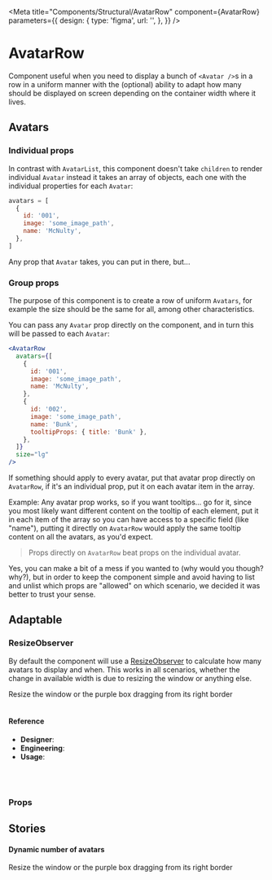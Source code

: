 
<Meta
  title="Components/Structural/AvatarRow"
  component={AvatarRow}
  parameters={{
    design: {
      type: 'figma',
      url: '',
    },
  }}
/>

# AvatarRow

Component useful when you need to display a bunch of `<Avatar />`s in a row in a uniform manner with the (optional) ability to adapt how many should be displayed on screen depending on the container width where it lives.

## Avatars

### Individual props

In contrast with `AvatarList`, this component doesn't take `children` to render individual `Avatar` instead it takes an array of objects, each one with the individual properties for each `Avatar`:

```js
avatars = [
  {
    id: '001',
    image: 'some_image_path',
    name: 'McNulty',
  },
]
```

Any prop that `Avatar` takes, you can put in there, but...

### Group props

The purpose of this component is to create a row of uniform `Avatars`, for example the size should be the same for all, among other characteristics.

You can pass any `Avatar` prop directly on the component, and in turn this will be passed to each `Avatar`:

```jsx
<AvatarRow
  avatars={[
    {
      id: '001',
      image: 'some_image_path',
      name: 'McNulty',
    },
    {
      id: '002',
      image: 'some_image_path',
      name: 'Bunk',
      tooltipProps: { title: 'Bunk' },
    },
  ]}
  size="lg"
/>
```

If something should apply to every avatar, put that avatar prop directly on `AvatarRow`, if it's an individual prop, put it on each avatar item in the array.

Example: Any avatar prop works, so if you want tooltips... go for it, since you most likely want different content on the tooltip of each element, put it in each item of the array so you can have access to a specific field (like "name"), putting it directly on `AvatarRow` would apply the same tooltip content on all the avatars, as you'd expect.

> Props directly on `AvatarRow` beat props on the individual avatar.

Yes, you can make a bit of a mess if you wanted to (why would you though? why?), but in order to keep the component simple and avoid having to list and unlist which props are "allowed" on which scenario, we decided it was better to trust your sense.

## Adaptable

### ResizeObserver

By default the component will use a [ResizeObserver](https://caniuse.com/resizeobserver) to calculate how many avatars to display and when. This works in all scenarios, whether the change in available width is due to resizing the window or anything else.

<Canvas>
  <Story name="default">
    <span>
      Resize the window or the purple box dragging from its right border
    </span>
    <br />
    <br />
    <Resizable
      style={{
        display: 'flex',
        alignItems: 'center',
        justifyContent: 'center',
        outline: 'solid 1px #444cf770',
        backgroundColor: '#e5e5f730',
        backgroundImage: 'radial-gradient(#444cf770 0.5px, #e5e5f730 0.5px)',
        backgroundSize: '10px 10px',
      }}
      defaultSize={{
        width: '50%',
        height: 200,
      }}
    >
      <AvatarRow avatars={generateAvatarList(6)} />
    </Resizable>
  </Story>
</Canvas>

#### Reference

- **Designer**:
- **Engineering**:
- **Usage**:

<br />
<br />

### Props

<ArgsTable of={AvatarRow} />

## Stories

#### Dynamic number of avatars

<Canvas>
  <Story name="Dynamic number of avatars">
    <span>
      Resize the window or the purple box dragging from its right border
    </span>
    <br />
    <br />
    <AvatarRowPlayground />
  </Story>
</Canvas>
